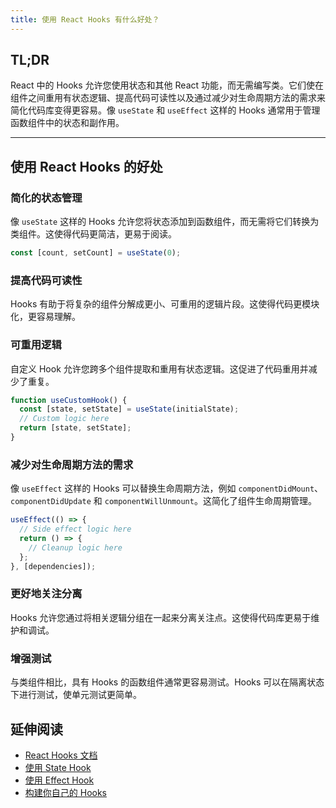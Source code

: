 ```yaml
---
title: 使用 React Hooks 有什么好处？
---
```


## TL;DR

React 中的 Hooks 允许您使用状态和其他 React 功能，而无需编写类。它们使在组件之间重用有状态逻辑、提高代码可读性以及通过减少对生命周期方法的需求来简化代码库变得更容易。像 `useState` 和 `useEffect` 这样的 Hooks 通常用于管理函数组件中的状态和副作用。

***

## 使用 React Hooks 的好处

### 简化的状态管理

像 `useState` 这样的 Hooks 允许您将状态添加到函数组件，而无需将它们转换为类组件。这使得代码更简洁，更易于阅读。

```javascript
const [count, setCount] = useState(0);
```

### 提高代码可读性

Hooks 有助于将复杂的组件分解成更小、可重用的逻辑片段。这使得代码更模块化，更容易理解。

### 可重用逻辑

自定义 Hook 允许您跨多个组件提取和重用有状态逻辑。这促进了代码重用并减少了重复。

```javascript
function useCustomHook() {
  const [state, setState] = useState(initialState);
  // Custom logic here
  return [state, setState];
}
```

### 减少对生命周期方法的需求

像 `useEffect` 这样的 Hooks 可以替换生命周期方法，例如 `componentDidMount`、`componentDidUpdate` 和 `componentWillUnmount`。这简化了组件生命周期管理。

```javascript
useEffect(() => {
  // Side effect logic here
  return () => {
    // Cleanup logic here
  };
}, [dependencies]);
```

### 更好地关注分离

Hooks 允许您通过将相关逻辑分组在一起来分离关注点。这使得代码库更易于维护和调试。

### 增强测试

与类组件相比，具有 Hooks 的函数组件通常更容易测试。Hooks 可以在隔离状态下进行测试，使单元测试更简单。

## 延伸阅读

* [React Hooks 文档](https://react.dev/reference/react/hooks)
* [使用 State Hook](https://react.dev/reference/react/useState)
* [使用 Effect Hook](https://react.dev/reference/react/useEffect)
* [构建你自己的 Hooks](https://react.dev/learn/reusing-logic-with-custom-hooks)
